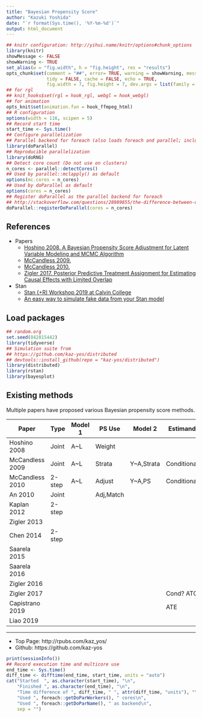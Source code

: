 ```yaml
---
title: "Bayesian Propensity Score"
author: "Kazuki Yoshida"
date: "`r format(Sys.time(), '%Y-%m-%d')`"
output: html_document
---
```


```r
## knitr configuration: http://yihui.name/knitr/options#chunk_options
library(knitr)
showMessage <- FALSE
showWarning <- TRUE
set_alias(w = "fig.width", h = "fig.height", res = "results")
opts_chunk$set(comment = "##", error= TRUE, warning = showWarning, message = showMessage,
               tidy = FALSE, cache = FALSE, echo = TRUE,
               fig.width = 7, fig.height = 7, dev.args = list(family = "sans"))
## for rgl
## knit_hooks$set(rgl = hook_rgl, webgl = hook_webgl)
## for animation
opts_knit$set(animation.fun = hook_ffmpeg_html)
## R configuration
options(width = 116, scipen = 5)
## Record start time
start_time <- Sys.time()
## Configure parallelization
## Parallel backend for foreach (also loads foreach and parallel; includes doMC)
library(doParallel)
## Reproducible parallelization
library(doRNG)
## Detect core count (Do not use on clusters)
n_cores <- parallel::detectCores()
## Used by parallel::mclapply() as default
options(mc.cores = n_cores)
## Used by doParallel as default
options(cores = n_cores)
## Register doParallel as the parallel backend for foreach
## http://stackoverflow.com/questions/28989855/the-difference-between-domc-and-doparallel-in-r
doParallel::registerDoParallel(cores = n_cores)
```

## References
- Papers
  - [Hoshino 2008. A Bayesian Propensity Score Adjustment for Latent Variable Modeling and MCMC Algorithm](https://www.researchgate.net/publication/223577619_A_Bayesian_propensity_score_adjustment_for_latent_variable_modeling_and_MCMC_algorithm)
  - [McCandless 2009. ]()
  - [McCandless 2010. ]()
  - [Zigler 2017. Posterior Predictive Treatment Assignment for Estimating Causal Effects with Limited Overlap](https://arxiv.org/abs/1710.08749)
- Stan
  - [Stan (+R) Workshop 2019 at Calvin College](https://rpruim.github.io/StanWorkshop/)
  - [An easy way to simulate fake data from your Stan model](http://modernstatisticalworkflow.blogspot.com/2017/04/an-easy-way-to-simulate-fake-data-from.html?m=1)


## Load packages
```r
## random.org
set.seed(842815442)
library(tidyverse)
## Simulation suite from
## https://github.com/kaz-yos/distributed
## devtools::install_github(repo = "kaz-yos/distributed")
library(distributed)
library(rstan)
library(bayesplot)
```

## Existing methods
Multiple papers have proposed various Bayesian propensity score methods.

| Paper           | Type   | Model 1 | PS Use    | Model 2    | Estimand    |
|-----------------|--------|---------|-----------|------------|-------------|
| Hoshino 2008    | Joint  | A~L     | Weight    |            |             |
| McCandless 2009 | Joint  | A~L     | Strata    | Y~A,Strata | Conditional |
| McCandless 2010 | 2-step | A~L     | Adjust    | Y~A,PS     | Conditional |
| An 2010         | Joint  |         | Adj,Match |            |             |
| Kaplan 2012     | 2-step |         |           |            |             |
| Zigler 2013     |        |         |           |            |             |
| Chen 2014       | 2-step |         |           |            |             |
| Saarela 2015    |        |         |           |            |             |
| Saarela 2016    |        |         |           |            |             |
| Zigler 2016     |        |         |           |            |             |
| Zigler 2017     |        |         |           |            | Cond? ATO   |
| Capistrano 2019 |        |         |           |            | ATE         |
| Liao 2019       |        |         |           |            |             |

--------------------
- Top Page: http://rpubs.com/kaz_yos/
- Github: https://github.com/kaz-yos

```r
print(sessionInfo())
## Record execution time and multicore use
end_time <- Sys.time()
diff_time <- difftime(end_time, start_time, units = "auto")
cat("Started  ", as.character(start_time), "\n",
    "Finished ", as.character(end_time), "\n",
    "Time difference of ", diff_time, " ", attr(diff_time, "units"), "\n",
    "Used ", foreach::getDoParWorkers(), " cores\n",
    "Used ", foreach::getDoParName(), " as backend\n",
    sep = "")
```
